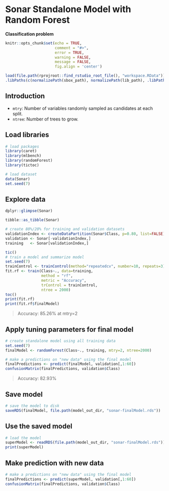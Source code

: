 # Sonar Standalone Model with Random Forest

**Classification problem**

```r
knitr::opts_chunk$set(echo = TRUE, 
                      comment = "#>", 
                      error = TRUE, 
                      warning = FALSE, 
                      message = FALSE,
                      fig.align = 'center')
```

```r
load(file.path(rprojroot::find_rstudio_root_file(), "workspace.RData"))
.libPaths(c(normalizePath(sbox_path), normalizePath(lib_path), .libPaths()))
```

## Introduction

* `mtry`: Number of variables randomly sampled as candidates at each split.
* `ntree`: Number of trees to grow.

## Load libraries

```r
# load packages
library(caret)
library(mlbench)
library(randomForest)
library(tictoc)

# load dataset
data(Sonar)
set.seed(7)
```

## Explore data

```r
dplyr::glimpse(Sonar)
```


```r
tibble::as_tibble(Sonar)
```


```r
# create 80%/20% for training and validation datasets
validationIndex <- createDataPartition(Sonar$Class, p=0.80, list=FALSE)
validation <- Sonar[-validationIndex,]
training   <- Sonar[validationIndex,]
```

```r
tic()
# train a model and summarize model
set.seed(7)
trainControl <- trainControl(method="repeatedcv", number=10, repeats=3)
fit.rf <- train(Class~., data=training, 
                method = "rf", 
                metric = "Accuracy", 
                trControl = trainControl, 
                ntree = 2000)
toc()
print(fit.rf)
print(fit.rf$finalModel)
```


> Accuracy: 85.26% at mtry=2

## Apply tuning parameters for final model

```r
# create standalone model using all training data
set.seed(7)
finalModel <- randomForest(Class~., training, mtry=2, ntree=2000)

# make a predictions on "new data" using the final model
finalPredictions <- predict(finalModel, validation[,1:60])
confusionMatrix(finalPredictions, validation$Class)
```

> Accuracy: 82.93%

## Save model

```r
# save the model to disk
saveRDS(finalModel, file.path(model_out_dir, "sonar-finalModel.rds"))
```

## Use the saved model

```r
# load the model
superModel <- readRDS(file.path(model_out_dir, "sonar-finalModel.rds"))
print(superModel)
```

## Make prediction with new data

```r
# make a predictions on "new data" using the final model
finalPredictions <- predict(superModel, validation[,1:60])
confusionMatrix(finalPredictions, validation$Class)
```

